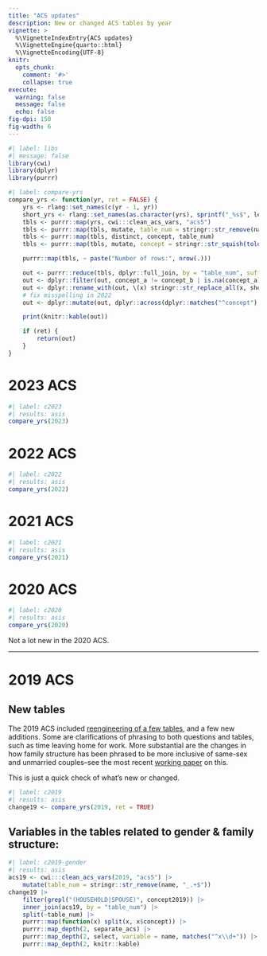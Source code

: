 ```yaml
---
title: "ACS updates"
description: New or changed ACS tables by year
vignette: >
  %\VignetteIndexEntry{ACS updates}
  %\VignetteEngine{quarto::html}
  %\VignetteEncoding{UTF-8}
knitr:
  opts_chunk:
    comment: '#>'
    collapse: true
execute:
  warning: false
  message: false
  echo: false
fig-dpi: 150
fig-width: 6
---
```



```r
#| label: libs
#| message: false 
library(cwi)
library(dplyr)
library(purrr)
```

```r
#| label: compare-yrs
compare_yrs <- function(yr, ret = FALSE) {
    yrs <- rlang::set_names(c(yr - 1, yr))
    short_yrs <- rlang::set_names(as.character(yrs), sprintf("_%s$", letters[seq_along(yrs)]))
    tbls <- purrr::map(yrs, cwi:::clean_acs_vars, "acs5")
    tbls <- purrr::map(tbls, mutate, table_num = stringr::str_remove(name, "_.+$"))
    tbls <- purrr::map(tbls, distinct, concept, table_num)
    tbls <- purrr::map(tbls, mutate, concept = stringr::str_squish(tolower(stringr::str_replace_all(concept, "20\\d{2}", "20xx"))))

    purrr::map(tbls, ~ paste("Number of rows:", nrow(.)))

    out <- purrr::reduce(tbls, dplyr::full_join, by = "table_num", suffix = sprintf("_%s", letters[1:2]))
    out <- dplyr::filter(out, concept_a != concept_b | is.na(concept_a) | is.na(concept_b))
    out <- dplyr::rename_with(out, \(x) stringr::str_replace_all(x, short_yrs), .cols = dplyr::matches("concept_[a-z]$"))
    # fix misspelling in 2022
    out <- dplyr::mutate(out, dplyr::across(dplyr::matches("^concept"), \(x) stringr::str_replace(x, "major the population", "major for the population")))

    print(knitr::kable(out))

    if (ret) {
        return(out)
    }
}
```

# 2023 ACS

```r
#| label: c2023
#| results: asis 
compare_yrs(2023)
```

# 2022 ACS

```r
#| label: c2022
#| results: asis 
compare_yrs(2022)
```



# 2021 ACS

```r
#| label: c2021
#| results: asis 
compare_yrs(2021)
```


# 2020 ACS

```r
#| label: c2020
#| results: asis 
compare_yrs(2020)
```


Not a lot new in the 2020 ACS.

----

# 2019 ACS

## New tables

The 2019 ACS included [reengineering of a few tables](https://www.census.gov/programs-surveys/acs/technical-documentation/table-and-geography-changes/2019/5-year.html), and a few new additions. Some are clarifications of phrasing to both questions and tables, such as time leaving home for work. More substantial are the changes in how family structure has been phrased to be more inclusive of same-sex and unmarried couples--see the most recent [working paper](https://www.census.gov/content/census/en/library/working-papers/2017/demo/SEHSD-WP2017-28.html) on this.

This is just a quick check of what's new or changed.

```r
#| label: c2019
#| results: asis 
change19 <- compare_yrs(2019, ret = TRUE)
```

## Variables in the tables related to gender & family structure:

```r
#| label: c2019-gender
#| results: asis 
acs19 <- cwi:::clean_acs_vars(2019, "acs5") |>
    mutate(table_num = stringr::str_remove(name, "_.+$"))
change19 |>
    filter(grepl("(HOUSEHOLD|SPOUSE)", concept2019)) |>
    inner_join(acs19, by = "table_num") |>
    split(~table_num) |>
    purrr::map(function(x) split(x, x$concept)) |>
    purrr::map_depth(2, separate_acs) |>
    purrr::map_depth(2, select, variable = name, matches("^x\\d+")) |>
    purrr::map_depth(2, knitr::kable)
```





